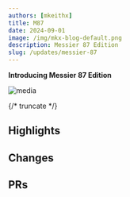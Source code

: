 ```yaml
---
authors: [mkeithx]
title: M87
date: 2024-09-01
image: /img/mkx-blog-default.png
description: Messier 87 Edition
slug: /updates/messier-87
---
```


**Introducing Messier 87 Edition**

![media](/img/mkx-blog-default.png)

{/* truncate */}

## Highlights

## Changes

## PRs